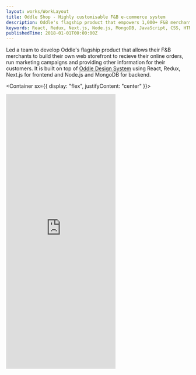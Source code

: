 ```yaml
---
layout: works/WorkLayout
title: Oddle Shop - Highly customisable F&B e-commerce system
description: Oddle's flagship product that empowers 1,000+ F&B merchants around the globe to connect with their customers.
keywords: React, Redux, Next.js, Node.js, MongoDB, JavaScript, CSS, HTML, Web app, Frontend, Backend, Oddle
publishedTime: 2018-01-01T00:00:00Z
---
```


Led a team to develop Oddle's flagship product that allows their F&B merchants to build their own web storefront to
recieve their online orders, run marketing campaigns and providing other information for their customers. It is built on top
of [Oddle Design System](/works/014-oddle-design-system) using React, Redux, Next.js for frontend and Node.js and MongoDB for
backend.

<Container sx={{ display: "flex", justifyContent: "center" }}>
  <iframe
    style={{ width: 480 }}
    height="751"
    src="https://bongout123.beta.oddle.me/en_SG/"
    frameBorder="no"
    loading="lazy"
  />
</Container>

